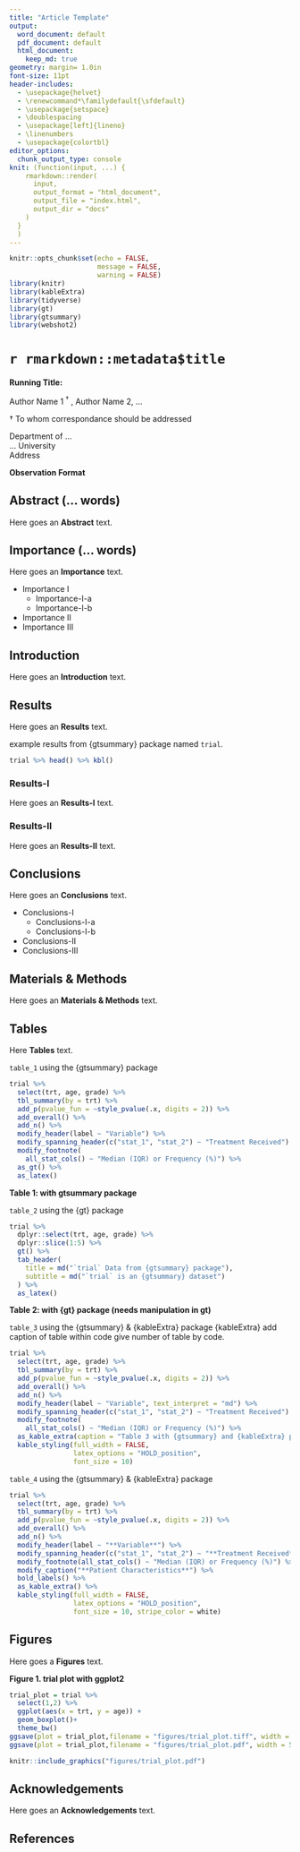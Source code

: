 ```yaml
---
title: "Article Template"
output:
  word_document: default
  pdf_document: default
  html_document:
    keep_md: true
geometry: margin= 1.0in
font-size: 11pt
header-includes: 
  - \usepackage{helvet}
  - \renewcommand*\familydefault{\sfdefault}
  - \usepackage{setspace}
  - \doublespacing
  - \usepackage[left]{lineno}
  - \linenumbers
  - \usepackage{colortbl}
editor_options: 
  chunk_output_type: console
knit: (function(input, ...) {
    rmarkdown::render(
      input,
      output_format = "html_document",
      output_file = "index.html",
      output_dir = "docs"
    )
  }
  )
---
```


```r
knitr::opts_chunk$set(echo = FALSE,
                      message = FALSE,
                      warning = FALSE)
library(knitr)
library(kableExtra)
library(tidyverse)
library(gt)
library(gtsummary)
library(webshot2)
```

# **`r rmarkdown::metadata$title`** 

\vspace{10mm}

**Running Title:**

\vspace{10mm}

Author Name 1 ${^\dagger}$ , Author Name 2, ...

${\dagger}$ To whom correspondance should be addressed

\vspace{10mm}
 
Department of ...  
... University  
Address  

\vspace{10mm}

**Observation Format**

\newpage

## Abstract (... words)
Here goes an **Abstract** text.

## Importance (... words)
Here goes an **Importance** text.

* Importance I 
  * Importance-I-a
  * Importance-I-b
* Importance II
* Importance III

\newpage

## Introduction
Here goes an **Introduction** text.

\newpage

## Results
Here goes an **Results** text.

example results from {gtsummary} package named `trial`.

```r
trial %>% head() %>% kbl()
```


### Results-I
Here goes an **Results-I** text.

### Results-II
Here goes an **Results-II** text.

\newpage

## Conclusions
Here goes an **Conclusions** text.

* Conclusions-I
  * Conclusions-I-a
  * Conclusions-I-b
* Conclusions-II
* Conclusions-III

\newpage

## Materials & Methods
Here goes an **Materials & Methods** text.


\newpage

## Tables
Here  **Tables** text.

\vspace{2mm}
`table_1` using the {gtsummary} package

```r
trial %>% 
  select(trt, age, grade) %>%
  tbl_summary(by = trt) %>%
  add_p(pvalue_fun = ~style_pvalue(.x, digits = 2)) %>%
  add_overall() %>%
  add_n() %>%
  modify_header(label ~ "Variable") %>%
  modify_spanning_header(c("stat_1", "stat_2") ~ "Treatment Received") %>%
  modify_footnote(
    all_stat_cols() ~ "Median (IQR) or Frequency (%)") %>% 
  as_gt() %>% 
  as_latex()
```

**Table 1: with gtsummary package**

\newpage

`table_2` using the {gt} package

\vspace{2mm}

```r
trial %>%
  dplyr::select(trt, age, grade) %>%
  dplyr::slice(1:5) %>%
  gt() %>%
  tab_header(
    title = md("`trial` Data from {gtsummary} package"),
    subtitle = md("`trial` is an {gtsummary} dataset")
  ) %>%
  as_latex()
```

**Table 2: with {gt} package (needs manipulation in gt)**

\vspace{2mm}

\newpage

`table_3` using the {gtsummary} & {kableExtra} package 
{kableExtra} add caption of table within code give number of table by code.

\arrayrulecolor{white}

```r
trial %>% 
  select(trt, age, grade) %>%
  tbl_summary(by = trt) %>%
  add_p(pvalue_fun = ~style_pvalue(.x, digits = 2)) %>%
  add_overall() %>%
  add_n() %>%
  modify_header(label ~ "Variable", text_interpret = "md") %>%
  modify_spanning_header(c("stat_1", "stat_2") ~ "Treatment Received") %>%
  modify_footnote(
    all_stat_cols() ~ "Median (IQR) or Frequency (%)") %>% 
  as_kable_extra(caption = "Table 3 with {gtsummary} and {kableExtra} packages") %>% 
  kable_styling(full_width = FALSE,
                latex_options = "HOLD_position", 
                font_size = 10)
```

\vspace{2mm}

\newpage

`table_4` using the {gtsummary} & {kableExtra} package

\vspace{2mm}

```r
trial %>% 
  select(trt, age, grade) %>% 
  tbl_summary(by = trt) %>%
  add_p(pvalue_fun = ~style_pvalue(.x, digits = 2)) %>%
  add_overall() %>%
  add_n() %>%
  modify_header(label ~ "**Variable**") %>%
  modify_spanning_header(c("stat_1", "stat_2") ~ "**Treatment Received**") %>%
  modify_footnote(all_stat_cols() ~ "Median (IQR) or Frequency (%)") %>%
  modify_caption("**Patient Characteristics**") %>%
  bold_labels() %>% 
  as_kable_extra() %>% 
  kable_styling(full_width = FALSE,
                latex_options = "HOLD_position", 
                font_size = 10, stripe_color = white)
```

\newpage

## Figures

Here goes a **Figures** text.

\vspace{2mm}

\includegraphics{figures/trial_plot.pdf}

**Figure 1. trial plot with ggplot2**

\newpage

```r
trial_plot = trial %>%
  select(1,2) %>% 
  ggplot(aes(x = trt, y = age)) +
  geom_boxplot()+
  theme_bw()
ggsave(plot = trial_plot,filename = "figures/trial_plot.tiff", width = 5, height = 5)
ggsave(plot = trial_plot,filename = "figures/trial_plot.pdf", width = 5, height = 5)
```

```r
knitr::include_graphics("figures/trial_plot.pdf")
```

\newpage

## Acknowledgements
Here goes an **Acknowledgements** text.

\newpage

## References

